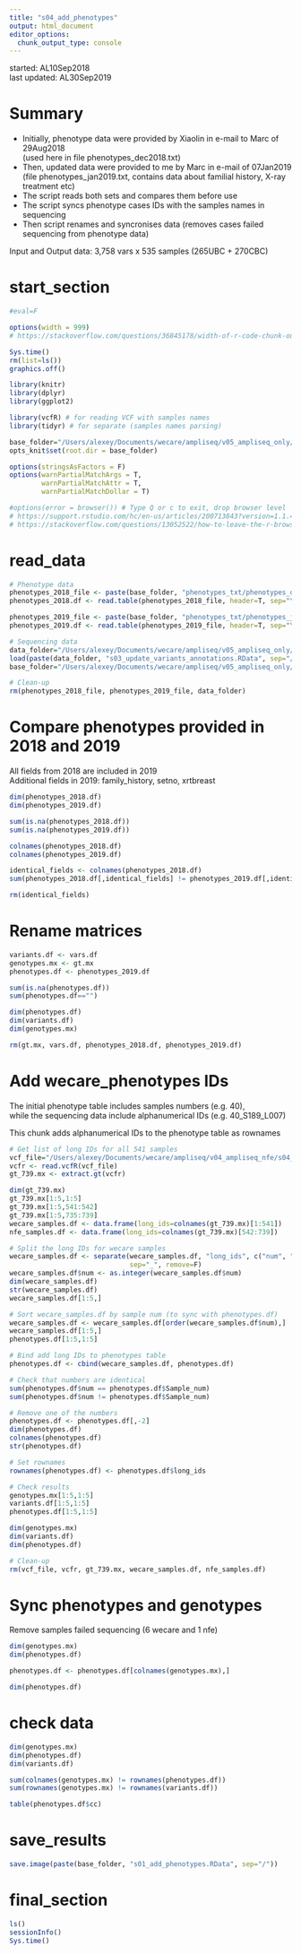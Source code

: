 ```yaml
---
title: "s04_add_phenotypes"
output: html_document
editor_options: 
  chunk_output_type: console
---
```


started: AL10Sep2018  
last updated: AL30Sep2019  

# Summary  

- Initially, phenotype data were provided by Xiaolin in e-mail to Marc of 29Aug2018  
  (used here in file phenotypes_dec2018.txt)  
- Then, updated data were provided to me by Marc in e-mail of 07Jan2019  
  (file phenotypes_jan2019.txt, contains data about familial history, X-ray treatment etc)  
- The script reads both sets and compares them before use  
- The script syncs phenotype cases IDs with the samples names in sequencing 
- Then script renames and syncronises data (removes cases failed sequencing from phenotype data)   

Input and Output data: 3,758 vars x 535 samples (265UBC + 270CBC)  

# start_section

<style>
pre {
  overflow-x: auto;
}
pre code {
  word-wrap: normal;
  white-space: pre;
}
</style>

```r

#eval=F

options(width = 999)
# https://stackoverflow.com/questions/36845178/width-of-r-code-chunk-output-in-rmarkdown-files-knitr-ed-to-html

```

```r

Sys.time()
rm(list=ls())
graphics.off()

library(knitr)
library(dplyr)
library(ggplot2)

library(vcfR) # for reading VCF with samples names
library(tidyr) # for separate (samples names parsing)

base_folder="/Users/alexey/Documents/wecare/ampliseq/v05_ampliseq_only/s09_add_phenotypes"
opts_knit$set(root.dir = base_folder)

options(stringsAsFactors = F)
options(warnPartialMatchArgs = T, 
        warnPartialMatchAttr = T, 
        warnPartialMatchDollar = T)

#options(error = browser()) # Type Q or c to exit, drop browser level
# https://support.rstudio.com/hc/en-us/articles/200713843?version=1.1.456&mode=desktop
# https://stackoverflow.com/questions/13052522/how-to-leave-the-r-browser-mode-in-the-console-window/13052588 

```

# read_data  

```r

# Phenotype data
phenotypes_2018_file <- paste(base_folder, "phenotypes_txt/phenotypes_dec2018.txt", sep="/")
phenotypes_2018.df <- read.table(phenotypes_2018_file, header=T, sep="\t", quote="")

phenotypes_2019_file <- paste(base_folder, "phenotypes_txt/phenotypes_jan2019.txt", sep="/")
phenotypes_2019.df <- read.table(phenotypes_2019_file, header=T, sep="\t", quote="")

# Sequencing data
data_folder="/Users/alexey/Documents/wecare/ampliseq/v05_ampliseq_only/s08_reshape_variants_annotations"
load(paste(data_folder, "s03_update_variants_annotations.RData", sep="/"))
base_folder="/Users/alexey/Documents/wecare/ampliseq/v05_ampliseq_only/s09_add_phenotypes"

# Clean-up
rm(phenotypes_2018_file, phenotypes_2019_file, data_folder)

```

# Compare phenotypes provided in 2018 and 2019

All fields from 2018 are included in 2019  
Additional fields in 2019: family_history, setno, xrtbreast  

```r

dim(phenotypes_2018.df)
dim(phenotypes_2019.df)

sum(is.na(phenotypes_2018.df))
sum(is.na(phenotypes_2019.df))

colnames(phenotypes_2018.df)
colnames(phenotypes_2019.df)

identical_fields <- colnames(phenotypes_2018.df)
sum(phenotypes_2018.df[,identical_fields] != phenotypes_2019.df[,identical_fields])

rm(identical_fields)

```

# Rename matrices

```r

variants.df <- vars.df
genotypes.mx <- gt.mx
phenotypes.df <- phenotypes_2019.df

sum(is.na(phenotypes.df))
sum(phenotypes.df=="")

dim(phenotypes.df)
dim(variants.df)
dim(genotypes.mx)

rm(gt.mx, vars.df, phenotypes_2018.df, phenotypes_2019.df)

```

# Add wecare_phenotypes IDs  

The initial phenotype table includes samples numbers (e.g. 40),  
while the sequencing data include alphanumerical IDs (e.g. 40_S189_L007)  

This chunk adds alphanumerical IDs to the phenotype table as rownames  

```r

# Get list of long IDs for all 541 samples
vcf_file="/Users/alexey/Documents/wecare/ampliseq/v04_ampliseq_nfe/s04_annotated_vcf/ampliseq_nfe.vcf"
vcfr <- read.vcfR(vcf_file)
gt_739.mx <- extract.gt(vcfr)

dim(gt_739.mx)
gt_739.mx[1:5,1:5]
gt_739.mx[1:5,541:542]
gt_739.mx[1:5,735:739]
wecare_samples.df <- data.frame(long_ids=colnames(gt_739.mx)[1:541])
nfe_samples.df <- data.frame(long_ids=colnames(gt_739.mx)[542:739])

# Split the long IDs for wecare samples
wecare_samples.df <- separate(wecare_samples.df, "long_ids", c("num", "illumina_id", "illumina_lane"), 
                              sep="_", remove=F) 
wecare_samples.df$num <- as.integer(wecare_samples.df$num)
dim(wecare_samples.df)
str(wecare_samples.df)
wecare_samples.df[1:5,]

# Sort wecare_samples.df by sample num (to sync with phenotypes.df)
wecare_samples.df <- wecare_samples.df[order(wecare_samples.df$num),]
wecare_samples.df[1:5,]
phenotypes.df[1:5,1:5]

# Bind add long IDs to phenotypes table
phenotypes.df <- cbind(wecare_samples.df, phenotypes.df)

# Check that numbers are identical
sum(phenotypes.df$num == phenotypes.df$Sample_num)
sum(phenotypes.df$num != phenotypes.df$Sample_num)

# Remove one of the numbers
phenotypes.df <- phenotypes.df[,-2]
dim(phenotypes.df)
colnames(phenotypes.df)
str(phenotypes.df)

# Set rownames
rownames(phenotypes.df) <- phenotypes.df$long_ids

# Check results
genotypes.mx[1:5,1:5]
variants.df[1:5,1:5]
phenotypes.df[1:5,1:5]

dim(genotypes.mx)
dim(variants.df)
dim(phenotypes.df)

# Clean-up
rm(vcf_file, vcfr, gt_739.mx, wecare_samples.df, nfe_samples.df)

```

# Sync phenotypes and genotypes

Remove samples failed sequencing (6 wecare and 1 nfe)  

```r

dim(genotypes.mx)
dim(phenotypes.df)

phenotypes.df <- phenotypes.df[colnames(genotypes.mx),]

dim(phenotypes.df)

```

# check data

```r

dim(genotypes.mx)
dim(phenotypes.df)
dim(variants.df)

sum(colnames(genotypes.mx) != rownames(phenotypes.df))
sum(rownames(genotypes.mx) != rownames(variants.df))

table(phenotypes.df$cc)

```

# save_results

```r

save.image(paste(base_folder, "s01_add_phenotypes.RData", sep="/"))

```

# final_section

```r

ls()
sessionInfo()
Sys.time()

```
